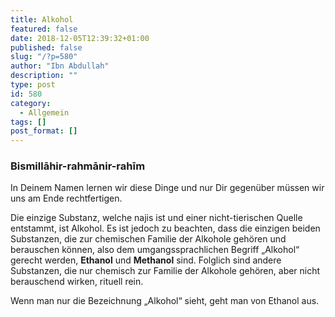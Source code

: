 ```yaml
---
title: Alkohol
featured: false
date: 2018-12-05T12:39:32+01:00
published: false
slug: "/?p=580"
author: "Ibn Abdullah"
description: ""
type: post
id: 580
category:
  - Allgemein
tags: []
post_format: []
---
```


### Bismillāhir-rahmānir-rahīm

In Deinem Namen lernen wir diese Dinge und nur Dir gegenüber müssen wir uns am Ende rechtfertigen.

Die einzige Substanz, welche najis ist und einer nicht-tierischen Quelle entstammt, ist Alkohol. Es ist jedoch zu beachten, dass die einzigen beiden Substanzen, die zur chemischen Familie der Alkohole gehören und berauschen können, also dem umgangssprachlichen Begriff „Alkohol“ gerecht werden, **Ethanol** und **Methanol** sind. Folglich sind andere Substanzen, die nur chemisch zur Familie der Alkohole gehören, aber nicht berauschend wirken, rituell rein.

Wenn man nur die Bezeichnung „Alkohol“ sieht, geht man von Ethanol aus.
